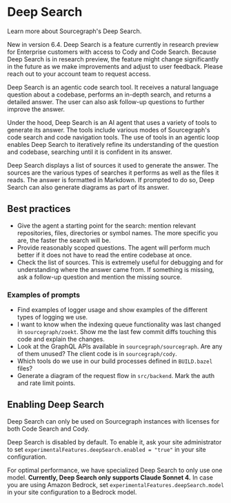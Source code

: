 # Deep Search

<p className="subtitle">Learn more about Sourcegraph's Deep Search.</p>

<Callout type="note"> New in version 6.4. Deep Search is a feature currently in research preview for Enterprise customers with access to Cody and Code Search. Because Deep Search is in research preview, the feature might change significantly in the future as we make improvements and adjust to user feedback. Please reach out to your account team to request access. </Callout>

Deep Search is an agentic code search tool. 
It receives a natural language question about a codebase, performs an in-depth search, and returns a detailed answer. The user can also ask follow-up questions to further improve the answer.

Under the hood, Deep Search is an AI agent that uses a variety of tools to generate its answer. The tools include various modes of Sourcegraph's code search and code navigation tools. The use of tools in an agentic loop enables Deep Search to iteratively refine its understanding of the question and codebase, searching until it is confident in its answer.

Deep Search displays a list of sources it used to generate the answer. The sources are the various types of searches it performs as well as the files it reads. 
The answer is formatted in Markdown. If prompted to do so, Deep Search can also generate diagrams as part of its answer.

## Best practices
- Give the agent a starting point for the search: mention relevant repositories, files, directories or symbol names. The more specific you are, the faster the search will be.
- Provide reasonably scoped questions. The agent will perform much better if it does not have to read the entire codebase at once.
- Check the list of sources. This is extremely useful for debugging and for understanding where the answer came from. If something is missing, ask a follow-up question and mention the missing source.

### Examples of prompts
- Find examples of logger usage and show examples of the different types of logging we use.
- I want to know when the indexing queue functionality was last changed in `sourcegraph/zoekt`. Show me the last few commit diffs touching this code and explain the changes.
- Look at the GraphQL APIs available in `sourcegraph/sourcegraph`. Are any of them unused? The client code is in `sourcegraph/cody`. 
- Which tools do we use in our build processes defined in `BUILD.bazel` files?
- Generate a diagram of the request flow in `src/backend`. Mark the auth and rate limit points.

## Enabling Deep Search
Deep Search can only be used on Sourcegraph instances with licenses for both Code Search and Cody.

Deep Search is disabled by default. To enable it, ask your site administrator to set `experimentalFeatures.deepSearch.enabled = "true"` in your site configuration. 

For optimal performance, we have specialized Deep Search to only use one model. __Currently, Deep Search only supports Claude Sonnet 4.__
In case you are using Amazon Bedrock, set `experimentalFeatures.deepSearch.model` in your site configuration to a Bedrock model.

